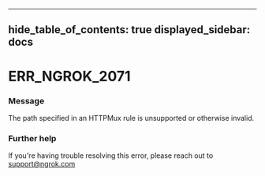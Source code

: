 

---
hide_table_of_contents: true
displayed_sidebar: docs
---


# ERR_NGROK_2071

### Message
The path specified in an HTTPMux rule is unsupported or otherwise invalid.

<ErrorDetails />



### Further help
If you're having trouble resolving this error, please reach out to [support@ngrok.com](mailto:support@ngrok.com?subject=Help%20with%20ERR_NGROK_2071)


